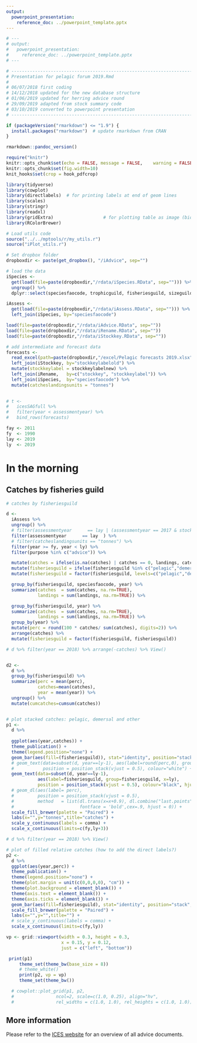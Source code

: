 ```yaml
---
output:
  powerpoint_presentation:
    reference_doc: ../powerpoint_template.pptx
---
```



```r

# ---
# output:
#   powerpoint_presentation:
#     reference_doc: ../powerpoint_template.pptx
# ---

# -----------------------------------------------------------------------------------------------
# Presentation for pelagic forum 2019.Rmd
#
# 06/07/2018 first coding
# 14/12/2018 updated for the new database structure
# 01/06/2019 updated for herring advice round
# 29/09/2019 adapted from stock summary code
# 03/10/2019 converted to powerpoint presentation
# -----------------------------------------------------------------------------------------------

if (packageVersion("rmarkdown") <= "1.9") {
  install.packages("rmarkdown")  # update rmarkdown from CRAN
}

rmarkdown::pandoc_version()

require("knitr")
knitr::opts_chunk$set(echo = FALSE,	message = FALSE,	warning = FALSE,	comment = "",	crop = TRUE )
knitr::opts_chunk$set(fig.width=10) 
knit_hooks$set(crop = hook_pdfcrop)

library(tidyverse)
library(cowplot)
library(directlabels)  # for printing labels at end of geom lines
library(scales)
library(stringr)
library(readxl)
library(gridExtra)                   # for plotting table as image (bio data)
library(RColorBrewer)

# Load utils code
source("../../mptools/r/my_utils.r")
source("iPlot_utils.r")

# Set dropbox folder
dropboxdir <- paste(get_dropbox(), "/iAdvice", sep="")

# load the data
iSpecies <-
  get(load(file=paste(dropboxdir,"/rdata/iSpecies.RData", sep=""))) %>% 
  ungroup() %>% 
  dplyr::select(speciesfaocode, trophicguild, fisheriesguild, sizeguild) 

iAssess <-
  get(load(file=paste(dropboxdir,"/rdata/iAssess.RData", sep=""))) %>% 
  left_join(iSpecies, by="speciesfaocode")

load(file=paste(dropboxdir,"/rdata/iAdvice.RData", sep=""))
load(file=paste(dropboxdir,"/rdata/iRename.RData", sep=""))
load(file=paste(dropboxdir,"/rdata/iStockkey.RData", sep=""))

# add intermediate and forecast data
forecasts <-
  read_excel(path=paste(dropboxdir,"/excel/Pelagic forecasts 2019.xlsx", sep=""), col_names = TRUE) %>%
  left_join(iStockkey, by="stockkeylabelold") %>%
  mutate(stockkeylabel = stockkeylabelnew) %>%
  left_join(iRename,   by=c("stockkey", "stockkeylabel")) %>%
  left_join(iSpecies,  by="speciesfaocode") %>%
  mutate(catcheslandingsunits = "tonnes")
  

# t <-
#   icesSAGfull %>%
#   filter(year < assessmentyear) %>% 
#   bind_rows(forecasts) 

fay <- 2011
fy  <- 1990
lay <- 2019
ly  <- 2019


```


# In the morning

## Catches by fisheries guild

```r

# catches by fisheriesguild

d <-
  iAssess %>% 
  ungroup() %>% 
  # filter(assessmentyear      == lay | (assessmentyear == 2017 & stockkeylabelold == "cap-icel") ) %>% 
  filter(assessmentyear      == lay  ) %>% 
  # filter(catcheslandingsunits == "tonnes") %>% 
  filter(year >= fy, year < ly) %>% 
  filter(purpose %in% c("advice")) %>% 

  mutate(catches = ifelse(is.na(catches) | catches == 0, landings, catches))  %>% 
  mutate(fisheriesguild = ifelse(fisheriesguild %in% c("pelagic","demersal"), fisheriesguild, "other"))  %>% 
  mutate(fisheriesguild = factor(fisheriesguild, levels=c("pelagic","demersal","other"))) %>% 

  group_by(fisheriesguild, speciesfaocode, year) %>% 
  summarize(catches  = sum(catches, na.rm=TRUE),
            landings = sum(landings, na.rm=TRUE)) %>% 

  group_by(fisheriesguild, year) %>% 
  summarize(catches  = sum(catches, na.rm=TRUE),
            landings = sum(landings, na.rm=TRUE)) %>% 
  group_by(year) %>% 
  mutate(perc = round(100 * catches/ sum(catches), digits=2)) %>% 
  arrange(catches) %>% 
  mutate(fisheriesguild = factor(fisheriesguild, fisheriesguild))

# d %>% filter(year == 2018) %>% arrange(-catches) %>% View()


d2 <-
  d %>% 
  group_by(fisheriesguild) %>% 
  summarize(perc = mean(perc),
            catches=mean(catches),
            year = mean(year)) %>% 
  ungroup() %>% 
  mutate(cumcatches=cumsum(catches))


# plot stacked catches: pelagic, demersal and other
p1 <-
  d %>% 
  
  ggplot(aes(year,catches)) +
  theme_publication() +
  theme(legend.position="none") +
  geom_bar(aes(fill=(fisheriesguild)), stat="identity", position="stack", colour="black") +
  # geom_text(data=subset(d, year==ly-1), aes(label=round(perc,0), group=fisheriesguild), 
  #           position = position_stack(vjust = 0.5), colour="white") +
  geom_text(data=subset(d, year==ly-1), 
            aes(label=fisheriesguild, group=fisheriesguild, x=ly), 
            position = position_stack(vjust = 0.5), colour="black", hjust=0) +
  # geom_dl(aes(label= perc),
  #         position = position_stack(vjust = 0.5),
  #         method   = list(dl.trans(x=x+0.9), dl.combine("last.points"),
  #                         fontface = 'bold',cex=.9, hjust = 0)) +
  scale_fill_brewer(palette = "Paired") +
  labs(x="",y="tonnes",title="catches") +
  scale_y_continuous(labels = comma) +
  scale_x_continuous(limits=c(fy,ly+3)) 

# d %>% filter(year == 2018) %>% View()

# plot of filled relative catches (how to add the direct labels?)
p2 <-
  d %>% 
  ggplot(aes(year,perc)) +
  theme_publication() +
  theme(legend.position="none") +
  theme(plot.margin = unit(c(0,0,0,0), "cm")) +
  theme(plot.background = element_blank()) +
  theme(axis.text = element_blank()) +
  theme(axis.ticks = element_blank()) +
  geom_bar(aes(fill=fisheriesguild), stat="identity", position="stack", colour="black") +
  scale_fill_brewer(palette = "Paired") +
  labs(x="",y="",title="") +
  # scale_y_continuous(labels = comma) +
  scale_x_continuous(limits=c(fy,ly)) 

vp <- grid::viewport(width = 0.3, height = 0.3, 
                     x = 0.15, y = 0.12, 
                     just = c("left", "bottom"))

 print(p1)
     theme_set(theme_bw(base_size = 8))
     # theme_white()
     print(p2, vp = vp)
     theme_set(theme_bw())

  # cowplot::plot_grid(p1, p2,
  #                ncol=2, scale=c(1.0, 0.25), align="hv",
  #                rel_widths = c(1.0, 1.0), rel_heights = c(1.0, 1.0))

```


## More information

Please refer to the [ICES website](http://www.ices.dk/community/advisory-process/Pages/Latest-advice.aspx) for an overview of all advice documents. 